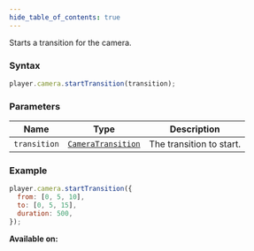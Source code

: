 ```yaml
---
hide_table_of_contents: true
---
```



Starts a transition for the camera.

### Syntax

```js
player.camera.startTransition(transition);
```

### Parameters

| Name         | Type                                              | Description              |
| ------------ | ------------------------------------------------- | ------------------------ |
| `transition` | [`CameraTransition`](/sdk/types/CameraTransition) | The transition to start. |

### Example

```js
player.camera.startTransition({
  from: [0, 5, 10],
  to: [0, 5, 15],
  duration: 500,
});
```

**Available on:** <ClientTag /> <ServerTag />
